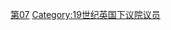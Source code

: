 {{United Kingdom MPs by Parliament header|7}}
[[Category:各届别英国下议院议员|第07]]
[[Category:19世纪英国下议院议员|Category:19世纪英国下议院议员]]